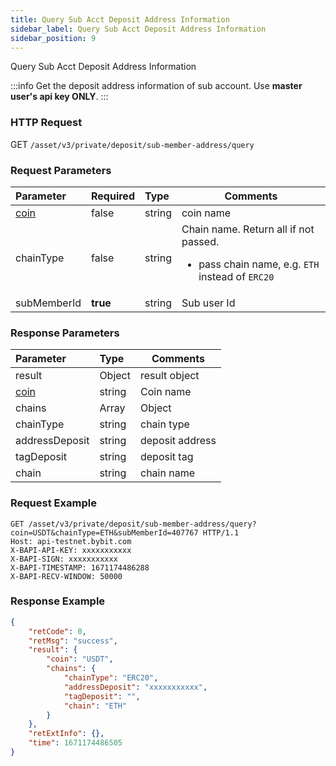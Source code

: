 ```yaml
---
title: Query Sub Acct Deposit Address Information
sidebar_label: Query Sub Acct Deposit Address Information
sidebar_position: 9
---
```

Query Sub Acct Deposit Address Information

:::info
Get the deposit address information of sub account. Use <b>master user's api key ONLY</b>.
:::

### HTTP Request
GET `/asset/v3/private/deposit/sub-member-address/query`

### Request Parameters
| Parameter | Required | Type | Comments|
|:----- |:-------|:-----|------ |
|[coin](../enum#coin) |false |string |coin name|
|chainType |false |string |Chain name. Return all if not passed.<ul><li>pass chain name, e.g. `ETH` instead of `ERC20`</li></ul>|
|subMemberId |<b>true</b> |string |Sub user Id|

### Response Parameters
| Parameter | Type | Comments|
|:----- |:-----|----- |
|result|Object|result object|
|[coin](../enum#coin)|string |Coin name |
|chains|Array|Object|
|chainType|string|chain type|
|addressDeposit|string|deposit address|
|tagDeposit|string|deposit tag|
|chain|string|chain name|

### Request Example

<Tabs>
<TabItem value="console" label="Console">

```http
GET /asset/v3/private/deposit/sub-member-address/query?coin=USDT&chainType=ETH&subMemberId=407767 HTTP/1.1
Host: api-testnet.bybit.com
X-BAPI-API-KEY: xxxxxxxxxxx
X-BAPI-SIGN: xxxxxxxxxxx
X-BAPI-TIMESTAMP: 1671174486288
X-BAPI-RECV-WINDOW: 50000
```

</TabItem>
</Tabs>

### Response Example

<Tabs>
<TabItem value="js linear" label="assets">

```json
{
    "retCode": 0,
    "retMsg": "success",
    "result": {
        "coin": "USDT",
        "chains": {
            "chainType": "ERC20",
            "addressDeposit": "xxxxxxxxxxx",
            "tagDeposit": "",
            "chain": "ETH"
        }
    },
    "retExtInfo": {},
    "time": 1671174486505
}
```
</TabItem>
</Tabs>